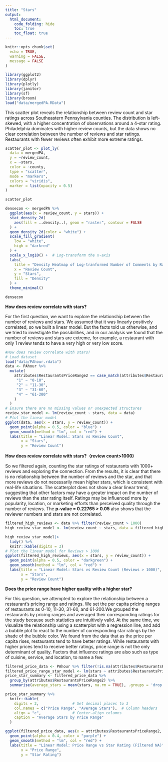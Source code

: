 ```yaml
---
title: "Stars"
output: 
  html_document:
    code_folding: hide
    toc: true
    toc_float: true
---
```

```r
knitr::opts_chunk$set(
  echo = TRUE,    
  warning = FALSE,
  message = FALSE   
)
```

```r
library(ggplot2)
library(dplyr)
library(plotly)
library(janitor)
library(sf)
library(broom)
load("data/mergedPA.RData")
```

This scatter plot reveals the relationship between review count and star ratings across Southeastern Pennsylvania counties. The distribution is left-skewed, with a higher concentration of observations around a 4-star rating. Philadelphia dominates with higher review counts, but the data shows no clear correlation between the number of reviews and star ratings. Restaurants with fewer reviews often exhibit more extreme ratings.

```r
scatter_plot <- plot_ly(
  data = mergedPA,
  y = ~review_count,
  x = ~stars,
  color = ~county,
  type = "scatter",
  mode = "markers",
  colors = "viridis",
  marker = list(opacity = 0.5)
) 

scatter_plot
```

```r
densecon <- mergedPA %>%
  ggplot(aes(x = review_count, y = stars)) +
  stat_density_2d(
    aes(fill = ..density..), geom = "raster", contour = FALSE
  ) +  
  geom_density_2d(color = "white") + 
  scale_fill_gradient(
    low = "white",  
    high = "darkred"  
  ) +
  scale_x_log10() +  # Log-transform the x-axis
  labs(
    title = "Density Heatmap of Log-tranformed Number of Comments by Ratings with Contours",
    x = "Review Count",
    y = "Stars",
    fill = "Density"
  ) +
  theme_minimal()

densecon

```
  
**How does review correlate with stars?**

For the first question, we want to explore the relationship between the number of reviews and stars. We assumed that it was linearly positively correlated, so we built a linear model. But the facts told us otherwise, and we tried to investigate the possibilities, and in our analysis we found that the number of reviews and stars are extreme, for example, a restaurant with only 1 review tends to have a very high or very low score.
```r
#How does review correlate with stars?
# Load dataset
load("data/PAhour.rdata")
data <- PAhour %>%
  mutate(
    attributes$RestaurantsPriceRange2 == case_match(attributes$RestaurantsPriceRange2,
     "1" ~ "0-10",
     "2" ~ "11-30",
     "3" ~ "31-60",
     "4" ~ "61-200"
    )
  )
# Ensure there are no missing values or unexpected structures
review_star_model <- lm(review_count ~ stars, data = data)
# Plot the linear model
ggplot(data, aes(x = stars, y = review_count)) +
  geom_point(alpha = 0.5, color = "blue") +
  geom_smooth(method = "lm", col = "red") +
  labs(title = "Linear Model: Stars vs Review Count",
       x = "Stars",
       y = "Review Count")

```

**How does review correlate with stars?（review count>1000)**

So we filtered again, counting the star ratings of restaurants with 1000+ reviews and exploring the connection. From the results, it is clear that there is no relationship between the number of reviews and the star, and that more reviews do not necessarily mean higher stars, which is consistent with real-life situations. The scatterplot does not show a clear linear trend, suggesting that other factors may have a greater impact on the number of reviews than the star rating itself. Ratings may be influenced more by popularity, location, or marketing efforts than perceived quality through the number of reviews. The **p-value = 0.22765 > 0.05** also shows that the reviewer numbers and stars are not correlated.

```r
filtered_high_reviews <- data %>% filter(review_count > 1000)
high_review_star_model <- lm(review_count ~ stars, data = filtered_high_reviews)
```

```r
high_review_star_model|>
  tidy() %>%
  knitr::kable(digits = 3)
# Plot the linear model for Reviews > 1000
ggplot(filtered_high_reviews, aes(x = stars, y = review_count)) +
  geom_point(alpha = 0.5, color = "darkgreen") +
  geom_smooth(method = "lm", col = "red") +
  labs(title = "Linear Model: Stars vs Review Count (Reviews > 1000)",
       x = "Stars",
       y = "Review Count")
```


**Does the price range have higher quality with a higher star?**

For this question, we attempted to explore the relationship between a restaurant's pricing range and ratings. We set the per capita pricing ranges of restaurants as 0-10, 11-30, 31-60, and 61-200.We grouped the restaurants by pricing ranges and averaged their corresponding ratings for the study because such statistics are intuitively valid. At the same time, we visualize the relationship using a scatterplot with a regression line, and add a bubble plot to react to the number of corresponding star ratings by the shade of the bubble color. We found from the data that as the price per capita rises, restaurants tend to have better ratings. While restaurants with higher prices tend to receive better ratings, price range is not the only determinant of quality. Factors that influence ratings are also such as type of cuisine, service, and location, to name a few.
```r
filtered_price_data <- PAhour %>% filter(!is.na(attributes$RestaurantsPriceRange2)&(attributes$RestaurantsPriceRange2 != "None"))
filtered_price_range_star_model <- lm(stars ~ attributes$RestaurantsPriceRange2, data = filtered_price_data)
price_star_summary <- filtered_price_data %>%
  group_by(attributes$RestaurantsPriceRange2) %>%
  summarise(average_stars = mean(stars, na.rm = TRUE), .groups = 'drop')

price_star_summary %>%
  knitr::kable(
    digits = 3,               # Set decimal places to 3
    col.names = c("Price Range", "Average Stars"),  # Column headers
    align = "c",              # Center-align columns
    caption = "Average Stars by Price Range"
  )
```


```r
ggplot(filtered_price_data, aes(x = attributes$RestaurantsPriceRange2, y = stars)) +
  geom_point(alpha = 0.4, color = "purple") +
  geom_smooth(method = "lm", col = "red") +
  labs(title = "Linear Model: Price Range vs Star Rating (Filtered NA)",
       x = "Price Range",
       y = "Star Rating")
```



